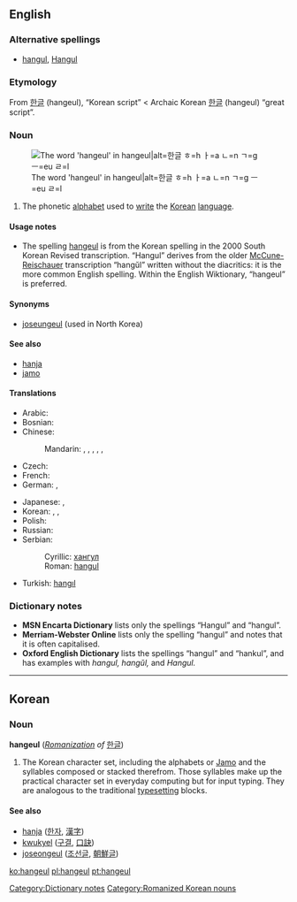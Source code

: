 {{also|han-geul|Hangeul}}
==English==
{{wikipedia}}

===Alternative spellings===
* [[hangul]], [[Hangul]]

===Etymology===
From {{etyl|ko|en}} [[한글]] (hangeul), “Korean script” < Archaic Korean [[한글]] (hangeul) “great script”.

===Noun===
{{en-noun|-}}
[[File:Hangeul.svg|thumb|The word 'hangeul' in hangeul|alt=한글 ㅎ=h ㅏ=a ㄴ=n ㄱ=g ㅡ=eu ㄹ=l]]
# The phonetic [[alphabet]] used to [[write]] the [[Korean]] [[language]].

====Usage notes====
* The spelling [[hangeul]] is from the Korean spelling in the 2000 South Korean Revised transcription. “Hangul” derives from the older [[McCune-Reischauer]] transcription “hangŭl” written without the diacritics: it is the more common English spelling. Within the English Wiktionary, “hangeul” is preferred.

====Synonyms====
* [[joseungeul]] (used in North Korea)

====See also====
* [[hanja]]
* [[jamo]]

====Translations====
{{trans-top|Korean phonetic script}}
* Arabic: {{t|ar|هانغول|m|tr=hanguul, hanghuul|sc=Arab}}
* Bosnian: {{t-|bs|hangul|m}}
* Chinese:
*: Mandarin: {{t-|cmn|諺文|sc=Hani}}, {{t|cmn|谚文|tr=yànwén|sc=Hani}},  {{t|cmn|朝鮮字母|sc=Hani}},  {{t|cmn|朝鲜字母|tr=Cháoxiǎn zìmǔ|sc=Hani}},  {{t|cmn|韓字|sc=Hani}},  {{t|cmn|韩字|tr=hánzì|sc=Hani}}
* Czech: {{t-|cs|hangul|m}}
* French: {{t-|fr|hangeul|m}}
* German: {{t-|de|Hangeul|n}},  {{t-|de|Hangul|n}}
{{trans-mid}}
* Japanese: {{t+|ja|ハングル|tr=hangeru|sc=Jpan}},  {{t|ja|朝鮮文字|tr=ちょうせんもじ, Chōsen moji|sc=Jpan}}
* Korean: {{qualifier|South}} {{t+|ko|한글|tr=hangeul|sc=Kore}},  {{qualifier|North}} {{t+|ko|조선글|tr=joseongeul|sc=Kore}},  {{qualifier|諺文}} {{t|ko|언문|tr=eonmun|sc=Kore}}
* Polish: {{t+|pl|hangyl|m}}
* Russian: {{t-|ru|хангыль|m|tr=xangýl’|sc=Cyrl}}
* Serbian:
*: Cyrillic: [[хангул]] {{m}}
*: Roman: [[hangul#Serbian|hangul]] {{m}}
* Turkish: [[hangıl]]
{{trans-bottom}}

===Dictionary notes===
* '''MSN Encarta Dictionary''' lists only the spellings “Hangul” and “hangul”.
* '''Merriam-Webster Online''' lists only the spelling “hangul” and notes that it is often capitalised.
* '''Oxford English Dictionary''' lists the spellings “hangul” and “hankul”, and has examples with ''hangul, hangŭl,'' and ''Hangul.''

[[Category:Dictionary notes]]

----

==Korean==

===Noun===
'''hangeul''' (''[[w:Revised Romanization|Romanization]] of'' [[한글]])

# The Korean character set, including the alphabets or [[w:Jamo|Jamo]] and the syllables composed or stacked therefrom. Those syllables make up the practical character set in everyday computing but for input typing. They are analogous to the traditional [[typesetting]] blocks.

====See also====
* [[hanja]] ([[한자]], [[漢字]])
* [[kwukyel]] ([[구결]], [[口訣]])
* [[joseongeul]] ([[조선글]], [[朝鮮글]])

[[Category:Romanized Korean nouns]]

[[ko:hangeul]]
[[pl:hangeul]]
[[pt:hangeul]]